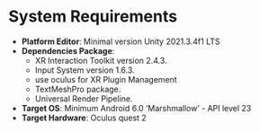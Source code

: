 
# System Requirements

- **Platform Editor**: Minimal version Unity 2021.3.4f1 LTS
- **Dependencies Package**:
    - XR Interaction Toolkit version 2.4.3.
    - Input System version 1.6.3.
    - use oculus for XR Plugin Management
    - TextMeshPro package.
    - Universal Render Pipeline.
- **Target OS**: Minimum Android 6.0 ‘Marshmallow’ - API level 23
- **Target Hardware**: Oculus quest 2

<Faq/>
